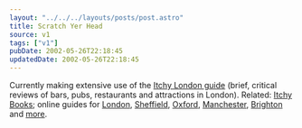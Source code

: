 ```yaml
---
layout: "../../../layouts/posts/post.astro"
title: Scratch Yer Head
source: v1
tags: ["v1"]
pubDate: 2002-05-26T22:18:45
updatedDate: 2002-05-26T22:18:45
---
```


Currently making extensive use of the [Itchy London guide][1] (brief, critical reviews of bars, pubs, restaurants and attractions in London). Related: [Itchy Books][2]; online guides for [London][3], [Sheffield][4], [Oxford][5], [Manchester][6], [Brighton][7] and [more][8].

[1]: http://www.amazon.co.uk/exec/obidos/ASIN/1903753112/ohsky "Itchy Insider's Guide to London: 2001 at amazon.co.uk"
[2]: http://www.itchycity.co.uk/books/ "Itchy Books: probably better than buying from amazon.co.uk"
[3]: http://www.itchylondon.co.uk "Itchy London"
[4]: http://www.itchysheffield.co.uk/ "Itchy Sheffield"
[5]: http://www.itchyoxford.co.uk/ "Itchy Oxford"
[6]: http://www.itchymanchester.co.uk/ "Itchy Manchester"
[7]: http://www.itchybrighton.co.uk/ "Itchy Brighton"
[8]: http://www.itchycity.co.uk/ "Itchy City: all Itchy Guides"
